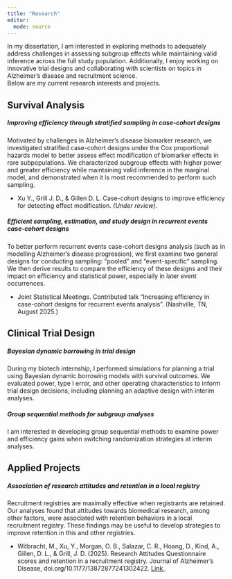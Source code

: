 ```yaml
---
title: "Research"
editor: 
  mode: source
---
```


In my dissertation, I am interested in exploring methods to adequately address challenges in assessing subgroup effects while maintaining valid inference across the full study population. Additionally, I enjoy working on innovative trial designs and collaborating with scientists on topics in Alzheimer's disease and recruitment science.
<br>
Below are my current research interests and projects. 

::: panel-tabset
## Survival Analysis

##### Improving efficiency through stratified sampling in case-cohort designs

Motivated by challenges in Alzheimer's disease biomarker research, we investigated stratified case-cohort designs under the Cox proportional hazards model to better assess effect modification of biomarker effects in rare subpopulations. We characterized subgroup effects with higher power and greater efficiency while maintaining valid inference in the marginal model, and demonstrated when it is most recommended to perform such sampling.

 - Xu Y., Grill J. D., & Gillen D. L. Case-cohort designs to improve efficiency for detecting effect modification. *(Under review)*.


##### Efficient sampling, estimation, and study design in recurrent events case-cohort designs

To better perform recurrent events case-cohort designs analysis (such as in modelling Alzheimer's disease progression), we first examine two general designs for conducting sampling: “pooled" and "event-specific" sampling. We then derive results to compare the efficiency of these designs and their impact on efficiency and statistical power, especially in later event occurrences.

-   Joint Statistical Meetings. Contributed talk “Increasing efficiency in case-cohort designs for recurrent events analysis”. (Nashville, TN, August 2025.)


## Clinical Trial Design

##### Bayesian dynamic borrowing in trial design

During my biotech internship, I performed simulations for planning a trial using Bayesian dynamic borrowing models with survival outcomes. We evaluated power, type I error, and other operating characteristics to inform trial design decisions, including planning an adaptive design with interim analyses.

##### Group sequential methods for subgroup analyses

I am interested in developing group sequential methods to examine power and efficiency gains when switching randomization strategies at interim analyses.

## Applied Projects

##### Association of research attitudes and retention in a local registry

Recruitment registries are maximally effective when registrants are retained. Our analyses found that attitudes towards biomedical research, among other factors, were associated with retention behaviors in a local recruitment registry.  These findings may be useful to develop strategies to improve retention in this and other registries.

 - Witbracht, M., Xu, Y., Morgan, O. B., Salazar, C. R., Hoang, D., Kind, A., Gillen, D. L., & Grill, J. D. (2025). Research Attitudes Questionnaire scores and retention in a recruitment registry. Journal of Alzheimer’s Disease, doi.org/10.1177/13872877241302422. <a href="https://doi.org/10.1177/13872877241302422" target="_blank"> Link </a>.

:::